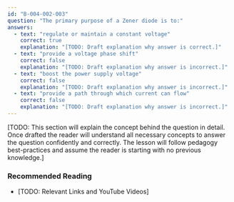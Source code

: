 ```yaml
---
id: "B-004-002-003"
question: "The primary purpose of a Zener diode is to:"
answers:
  - text: "regulate or maintain a constant voltage"
    correct: true
    explanation: "[TODO: Draft explanation why answer is correct.]"
  - text: "provide a voltage phase shift"
    correct: false
    explanation: "[TODO: Draft explanation why answer is incorrect.]"
  - text: "boost the power supply voltage"
    correct: false
    explanation: "[TODO: Draft explanation why answer is incorrect.]"
  - text: "provide a path through which current can flow"
    correct: false
    explanation: "[TODO: Draft explanation why answer is incorrect.]"
---
```


[TODO: This section will explain the concept behind the question in detail. Once drafted the reader will understand all necessary concepts to answer the question confidently and correctly. The lesson will follow pedagogy best-practices and assume the reader is starting with no previous knowledge.]

### Recommended Reading

- [TODO: Relevant Links and YouTube Videos]
